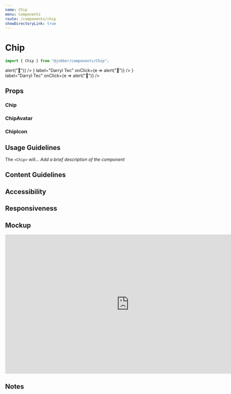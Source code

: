 ```yaml
---
name: Chip
menu: Components
route: /components/chip
showDirectoryLink: true
---
```



# Chip

```ts
import { Chip } from "@jobber/components/Chip";
```

<Playground>
  <Content>
    <Content>
      <Chip label="Custom" />
    </Content>
    <Content>
      <Chip label="Active" active={true} />
    </Content>
    <Content>
      <Chip label="Active" disabled={true} />
    </Content>
    <Content>
      <Chip label="Darryl Tec" onClick={e => alert("🍪")} />
    </Content>
    <Content>
      <Chip
        prefix={<ChipAvatar initials="DT" />}
        label="Darryl Tec"
        onClick={e => alert("🍪")}
      />
    </Content>
    <Content>
      <Chip
        prefix={<ChipIcon name="quote" />}
        label="Darryl Tec"
        onClick={e => alert("🍪")}
      />
    </Content>
  </Content>
</Playground>

<!--
  INTERFACE: This is for the proposal stage of the component

  Provide an example of what the component looks like in code. How would you use
  it from another React component? This should consist primarily of code blocks.
  This section can be deleted once the component is built, when the Playground
  will demonstrate this at a higher fidelity.
-->

## Props

### Chip

<Props of={Chip} />

### ChipAvatar

<Props of={ChipAvatar} />

### ChipIcon

<Props of={ChipIcon} />

<!--
  It is not necessary to provide an example of each prop. Use usage examples to
  highlight key features of a component or particular considerations.

See `Button.mdx` for a good example of this. -->

## Usage Guidelines

The `<Chip>` will... _Add a brief description of the component_

<!--
  What is the design purpose of this component? How do its responsibilities
  relate to other components? What should this component not be used for? What
  are some related components in Atlantis? Try to describe this component not
  in terms of what it looks like or what elements make it up, but what function
  it performs or how it enables a user to perform tasks (e.g. “Buttons allow users
  to initiate, complete, and reverse actions.” vs “Buttons are rectangular elements
  that have a green background and white text”).
-->

## Content Guidelines

<!--
  What type of content does this component present (documents, text, images, other components)?
  What is the recommended, or expected, amount of content? What is the components’ behaviour when
  the provided content diverges from what is expected (image aspect ratio, amount of text, video
  vs audio, filesize)? Are there any important references to the [Product Vocabulary](https://atlantis.getjobber.com/guides/product-vocabulary)
  that should be made regarding this component? What happens when content is unavailable or unreliable
  (poor connection, empty states, flaky GPS data?)
-->

## Accessibility

<!--
  Describe the accessibility concerns for the component. How does it handle touch vs cursor vs
  keyboard events? Should it capture input? What should a screen reader see when it's focuse?
-->

## Responsiveness

<!--
  How should the component behave on an iPhone 8? An iPad? A 1920x1080 monitor? How does the
  component appear when the component itself is less than 375px wide? Less than 640px wide?
  Less than 1200px wide? Greater than 1200px? Does it change when the device DPI is higher
  or lower?
-->

## Mockup

<iframe
  style="border: 1px solid rgba(0, 0, 0, 0.1);"
  width="800"
  height="450"
  src="https://www.figma.com/embed?embed_host=share&url=https%3A%2F%2Fwww.figma.com%2Ffile%2F3BXCXXD9glMtj8RAHjXiQC%2FDesign-System-Contribution-TEMPLATE%3Fnode-id%3D332%253A5526"
  allowfullscreen
></iframe>

<!--
  Insert a Figma mockup from the [Design System Contribution template](https://www.figma.com/file/3BXCXXD9glMtj8RAHjXiQC/Design-System-Contribution-TEMPLATE?node-id=26%3A2)
  that conveys the visual design of the component, with variants and state accounted for.
  Consider progressive enhancement; might this rely on newer browser features that aren’t
  widely supported yet?
-->

## Notes

<!--
  What decisions worth remembering have gone into this component? Did we consider any potentially valuable
  functionality that we’re not implementing right now for scope purposes? Are there any design decisions
  that might need explaining beyond the usage guidelines? This will help consumers understand this component
  more fully.
-->
